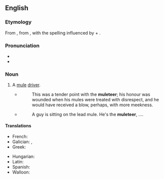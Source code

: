==English==

===Etymology===
From {{bor|en|fr|muletier}}, from {{m|fr|mulet||mule}}, with the spelling influenced by {{cog|en|mule}} + {{m|en|-eer}}.

===Pronunciation===
* {{IPA|en|/ˌmjuːləˈtɪə(ɹ)/}}
* {{rhymes|en|ɪə(ɹ)}}

===Noun===
{{en-noun}}

# A [[mule]] [[driver]].
#* {{quote-book
|en
|year=1794
|author={{w|Ann Radcliffe}}
|title={{w|The Mysteries of Udolpho}}
|pageurl=https://books.google.com/books?id=dqV9AwAAQBAJ&lpg=PT36&ots=Neqng7Lfzq&dq=muleteer&pg=PT36#v=onepage&q=muleteer&f=false
|publisher=G. G. and J. Robinson}}
#*: This was a tender point with the '''muleteer'''; his honour was wounded when his mules were treated with disrespect, and he would have received a blow, perhaps, with more meekness.
#* {{quote-book
|en
|year=1982
|author=[[w:Don DeLillo|Don DeLillo]]
|title=[[w:The Names (novel)|The Names]]
|pageurl=http://books.google.com/books?id=qiRqI_BlKoYC&lpg=PA217&dq=muleteer%20delillo&pg=PA217#v=onepage&q=muleteer%20delillo&f=false
|isbn=0-394-52814-X
|page=339
|publisher=Alfred A. Knopf}}
#*: A guy is sitting on the lead mule. He's the '''muleteer''', ....

====Translations====
{{trans-top}}
* French: {{t+|fr|muletier}}
* Galician: {{t|gl|arrocheiro|m}}, {{t|gl|arrieiro|m}}
* Greek: {{t+|el|αγωγιάτης|m}}
{{trans-mid}}
* Hungarian: {{t|hu|öszvérhajcsár}}
* Latin: {{t|la|mulio|m}}
* Spanish: {{t+|es|acemilero|m}}
* Walloon: {{t+|wa|moultî|m}}
{{trans-bottom}}